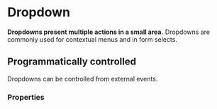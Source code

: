 # Dropdown <ReactStabilityFlag status="stable" />

**Dropdowns present multiple actions in a small area.**
Dropdowns are commonly used for contextual menus and in form selects.

<DemoBlock demo="default" />

## Programmatically controlled

Dropdowns can be controlled from external events.

<DemoBlock demo="target" />

### Properties

<PropTable component="Dropdown" />
